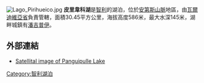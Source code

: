 [[Image:Lago_Pirihueico.jpg|right]]
{{coord|39|55|48|S|71|47|25|W|type:waterbody_region:CL|display=title}}
'''皮里韋科湖'''是[[智利|智利]]的湖泊，位於[[安第斯山脈|安第斯山脈]]地區，由[[瓦爾迪維亞省|瓦爾迪維亞省]]負責管轄，面積30.45平方公里，海拔高度586米，最大水深145米，湖畔城鎮有[[潘吉普伊|潘吉普伊]]。

==外部連結==
*[http://www.indexmundi.com/z/?lat=-39.7166667&lon=-72.2166667&t=l&r=140&p=lago_panguipulli&cc=ci&c=chile     Satellital image of Panguipulle Lake] {{Wayback|url=http://www.indexmundi.com/z/?lat=-39.7166667&lon=-72.2166667&t=l&r=140&p=lago_panguipulli&cc=ci&c=chile |date=20160303203515 }}

{{Chile-geo-stub}}
[[Category:智利湖泊|Category:智利湖泊]]